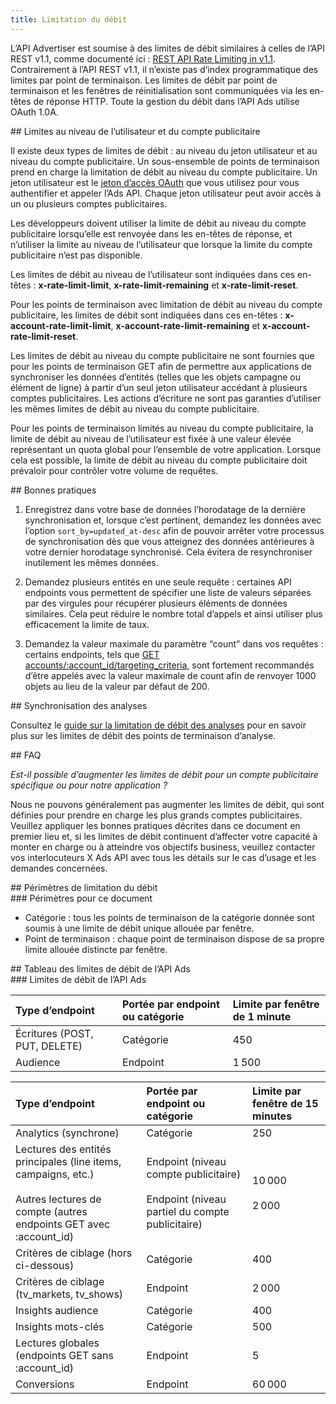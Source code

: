 ```yaml
---
title: Limitation du débit
---
```


L’API Advertiser est soumise à des limites de débit similaires à celles de l’API REST v1.1, comme documenté ici : [REST API Rate Limiting in v1.1](https://developer.x.com/content/developer-twitter/en/docs/basics/rate-limits). Contrairement à l’API REST v1.1, il n’existe pas d’index programmatique des limites par point de terminaison. Les limites de débit par point de terminaison et les fenêtres de réinitialisation sont communiquées via les en-têtes de réponse HTTP. Toute la gestion du débit dans l’API Ads utilise OAuth 1.0A.

<div id="user-level-and-ad-account-level-limits">
  ## Limites au niveau de l’utilisateur et du compte publicitaire
</div>

Il existe deux types de limites de débit : au niveau du jeton utilisateur et au niveau du compte publicitaire. Un sous-ensemble de points de terminaison prend en charge la limitation de débit au niveau du compte publicitaire. Un jeton utilisateur est le [jeton d’accès OAuth](/fr/resources/fundamentals/authentication#obtaining-access-tokens-using-3-legged-oauth-flow) que vous utilisez pour vous authentifier et appeler l’Ads API. Chaque jeton utilisateur peut avoir accès à un ou plusieurs comptes publicitaires.

Les développeurs doivent utiliser la limite de débit au niveau du compte publicitaire lorsqu’elle est renvoyée dans les en-têtes de réponse, et n’utiliser la limite au niveau de l’utilisateur que lorsque la limite du compte publicitaire n’est pas disponible.

Les limites de débit au niveau de l’utilisateur sont indiquées dans ces en-têtes : **x-rate-limit-limit**, **x-rate-limit-remaining** et **x-rate-limit-reset**.

Pour les points de terminaison avec limitation de débit au niveau du compte publicitaire, les limites de débit sont indiquées dans ces en-têtes : **x-account-rate-limit-limit**, **x-account-rate-limit-remaining** et **x-account-rate-limit-reset**.

Les limites de débit au niveau du compte publicitaire ne sont fournies que pour les points de terminaison GET afin de permettre aux applications de synchroniser les données d’entités (telles que les objets campagne ou élément de ligne) à partir d’un seul jeton utilisateur accédant à plusieurs comptes publicitaires. Les actions d’écriture ne sont pas garanties d’utiliser les mêmes limites de débit au niveau du compte publicitaire.

Pour les points de terminaison limités au niveau du compte publicitaire, la limite de débit au niveau de l’utilisateur est fixée à une valeur élevée représentant un quota global pour l’ensemble de votre application. Lorsque cela est possible, la limite de débit au niveau du compte publicitaire doit prévaloir pour contrôler votre volume de requêtes.

<div id="best-practices">
  ## Bonnes pratiques
</div>

1. Enregistrez dans votre base de données l’horodatage de la dernière synchronisation et, lorsque c’est pertinent, demandez les données avec l’option `sort_by=updated_at-desc` afin de pouvoir arrêter votre processus de synchronisation dès que vous atteignez des données antérieures à votre dernier horodatage synchronisé. Cela évitera de resynchroniser inutilement les mêmes données.

2. Demandez plusieurs entités en une seule requête : certaines API endpoints vous permettent de spécifier une liste de valeurs séparées par des virgules pour récupérer plusieurs éléments de données similaires. Cela peut réduire le nombre total d’appels et ainsi utiliser plus efficacement la limite de taux.

3. Demandez la valeur maximale du paramètre “count” dans vos requêtes : certains endpoints, tels que [GET accounts/:account&#95;id/targeting&#95;criteria](/fr/x-ads-api/campaign-management#targeting-criteria), sont fortement recommandés d’être appelés avec la valeur maximale de count afin de renvoyer 1000 objets au lieu de la valeur par défaut de 200.

<div id="analytics-syncing">
  ## Synchronisation des analyses
</div>

Consultez le [guide sur la limitation de débit des analyses](/fr/x-ads-api/analytics#best-practices) pour en savoir plus sur les limites de débit des points de terminaison d’analyse.

<div id="faqs">
  ## FAQ
</div>

*Est-il possible d’augmenter les limites de débit pour un compte publicitaire spécifique ou pour notre application ?*

Nous ne pouvons généralement pas augmenter les limites de débit, qui sont définies pour prendre en charge les plus grands comptes publicitaires. Veuillez appliquer les bonnes pratiques décrites dans ce document en premier lieu et, si les limites de débit continuent d’affecter votre capacité à monter en charge ou à atteindre vos objectifs business, veuillez contacter vos interlocuteurs X Ads API avec tous les détails sur le cas d’usage et les demandes concernées.

<div id="scopes-of-rate-limiting">
  ## Périmètres de limitation du débit
</div>

<div id="scopes-for-this-doc">
  ### Périmètres pour ce document
</div>

* Catégorie : tous les points de terminaison de la catégorie donnée sont soumis à une limite de débit unique allouée par fenêtre.
* Point de terminaison : chaque point de terminaison dispose de sa propre limite allouée distincte par fenêtre.

<div id="ads-api-rate-limit-chart">
  ## Tableau des limites de débit de l’API Ads
</div>

<div id="ads-api-rate-limits">
  ### Limites de débit de l’API Ads
</div>

| Type d’endpoint | Portée par endpoint ou catégorie | Limite par fenêtre de 1 minute |
| :--- | :--- | :--- |
| Écritures (POST, PUT, DELETE) | Catégorie | 450 |
| Audience | Endpoint | 1 500 |

| Type d’endpoint | Portée par endpoint ou catégorie | Limite par fenêtre de 15 minutes |
| :--- | :--- | :--- |
| Analytics (synchrone) | Catégorie | 250 |
| Lectures des entités principales (line items, campaigns, etc.)<br /><br />Autres lectures de compte (autres endpoints GET avec :account&#95;id) | Endpoint (niveau compte publicitaire)<br /><br />Endpoint (niveau partiel du compte publicitaire) | 10 000<br /><br />2 000 |
| Critères de ciblage (hors ci-dessous) | Catégorie | 400 |
| Critères de ciblage (tv&#95;markets, tv&#95;shows) | Endpoint | 2 000 |
| Insights audience | Catégorie | 400 |
| Insights mots-clés | Catégorie | 500 |
| Lectures globales (endpoints GET sans :account&#95;id) | Endpoint | 5   |
| Conversions | Endpoint | 60 000 |